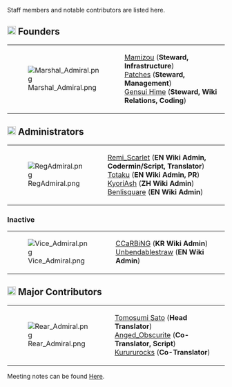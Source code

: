 Staff members and notable contributors are listed here.

==[[File:gflag.png|link=|20px]] Founders==
{|
|style="padding-right:10px" | [[File:Marshal Admiral.png|link=]]
| 
[[User:Mamizou|Mamizou]] ('''Steward, Infrastructure''') <br />
[[User:Patches|Patches]] ('''Steward, Management''') <br />
[[User:Gensui_Hime|Gensui Hime]] ('''Steward, Wiki Relations, Coding''') <br />
|}

==[[File:sflag.png|link=|20px]] Administrators==
{|
|style="padding-right:10px" | [[File:RegAdmiral.png|link=]]
| 
[[User:Remi_Scarlet|Remi_Scarlet]] ('''EN Wiki Admin, Codermin/Script, Translator''') <br />
[[User:Totaku|Totaku]] ('''EN Wiki Admin, PR''') <br />
[[User:KyoriAsh|KyoriAsh]] ('''ZH Wiki Admin''') <br />
[[User:Benlisquare|Benlisquare]] ('''EN Wiki Admin''') <br />
|}

===Inactive===
{|
|style="padding-right:10px" | [[File:Vice_Admiral.png|link=]]
|
[[User:CCaRBiNG|CCaRBiNG]] ('''KR Wiki Admin''') <br />
[[User:Unbendablestraw|Unbendablestraw]] ('''EN Wiki Admin''') <br />
|}

==[[File:bflag.png|link=|20px]] Major Contributors==
{|
|style="padding-right:10px" | [[File:Rear Admiral.png|link=]]
|
[[User:Tomosumi_Sato|Tomosumi Sato]] ('''Head Translator''') <br />
[[User:Anged_Obscurite|Anged_Obscurite]] ('''Co-Translator, Script''') <br />
[[User:Kurururocks|Kurururocks]] ('''Co-Translator''') <br />
|}
Meeting notes can be found [[:Category:Meeting Notes|Here]].